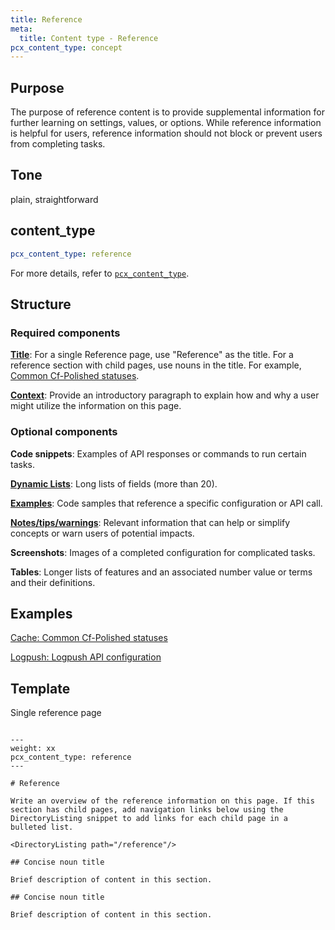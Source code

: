 ```yaml
---
title: Reference
meta:
  title: Content type - Reference
pcx_content_type: concept
---
```


## Purpose

The purpose of reference content is to provide supplemental information for further learning on settings, values, or options. While reference information is helpful for users, reference information should not block or prevent users from completing tasks.

## Tone

plain, straightforward

## content_type

```yaml
pcx_content_type: reference
```

For more details, refer to [`pcx_content_type`](/style-guide/frontmatter/custom-properties/#pcx_content_type).

## Structure

### Required components

[**Title**](/style-guide/documentation-content-strategy/component-attributes/titles/): For a single Reference page, use "Reference" as the title. For a reference section with child pages, use nouns in the title. For example, [Common Cf-Polished statuses](https://developers.cloudflare.com/images/polish/cf-polished-statuses/).

[**Context**](/style-guide/documentation-content-strategy/component-attributes/context/): Provide an introductory paragraph to explain how and why a user might utilize the information on this page.

### Optional components

**Code snippets**: Examples of API responses or commands to run certain tasks.

[**Dynamic Lists**](/style-guide/documentation-content-strategy/component-attributes/dynamic-lists/): Long lists of fields (more than 20).

[**Examples**](/style-guide/documentation-content-strategy/component-attributes/examples/): Code samples that reference a specific configuration or API call.

[**Notes/tips/warnings**](/style-guide/documentation-content-strategy/component-attributes/notes-tips-warnings/): Relevant information that can help or simplify concepts or warn users of potential impacts.

**Screenshots**: Images of a completed configuration for complicated tasks.

**Tables**: Longer lists of features and an associated number value or terms and their definitions.

## Examples

[Cache: Common Cf-Polished statuses](/images/polish/cf-polished-statuses/)

[Logpush: Logpush API configuration](/logs/get-started/api-configuration/)

## Template

Single reference page

```

---
weight: xx
pcx_content_type: reference
---

# Reference

Write an overview of the reference information on this page. If this section has child pages, add navigation links below using the DirectoryListing snippet to add links for each child page in a bulleted list.

<DirectoryListing path="/reference"/>

## Concise noun title

Brief description of content in this section.

## Concise noun title

Brief description of content in this section.
```
